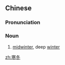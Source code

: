 ==Chinese==
{{zh-forms}}

===Pronunciation===
{{zh-pron
|m=hándōng
|c=hon4 dung1
|mn=hân-tong/kôaⁿ-tang
|cat=n
}}

===Noun===
{{zh-noun}}
# [[midwinter]], deep [[winter]]

[[zh:寒冬]]